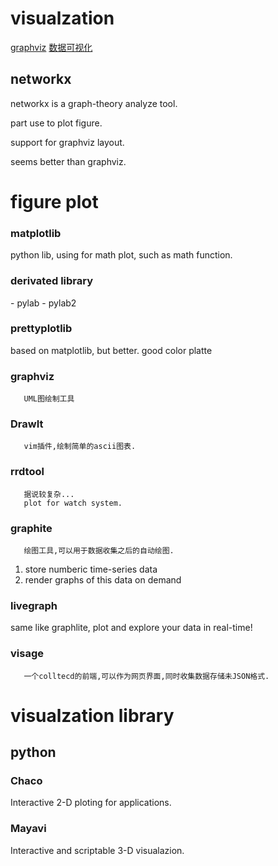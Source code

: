 = visualzation =
[[graphviz]]
[[data_visual|数据可视化]]
== networkx ==
networkx is a graph-theory analyze tool.

part use to plot figure.

support for graphviz layout.

seems better than graphviz.

=figure plot=
===matplotlib===
python lib, using for math plot, such as math function.

=== derivated library ===
- pylab
- pylab2
=== prettyplotlib ===
based on matplotlib, but better. good color platte

=== graphviz ===
    UML图绘制工具
=== DrawIt ===
    vim插件,绘制简单的ascii图表.
===rrdtool===
    据说较复杂...
    plot for watch system.
=== graphite ===
    绘图工具,可以用于数据收集之后的自动绘图.

# store numberic time-series data
# render graphs of this data on demand

=== livegraph ===
same like graphlite, plot and explore your data in real-time!

=== visage ===
    一个colltecd的前端,可以作为网页界面,同时收集数据存储未JSON格式.
= visualzation library =
== python ==

=== Chaco ===
Interactive 2-D ploting for applications.

=== Mayavi ===
Interactive and scriptable 3-D visualazion.
